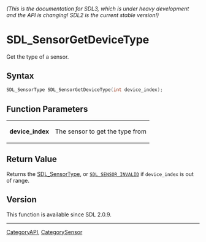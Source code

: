 ====== (This is the documentation for SDL3, which is under heavy development and the API is changing! SDL2 is the current stable version!) ======
= SDL_SensorGetDeviceType =

Get the type of a sensor.

== Syntax ==

<syntaxhighlight lang='c'>
SDL_SensorType SDL_SensorGetDeviceType(int device_index);
</syntaxhighlight>

== Function Parameters ==

{|
|'''device_index'''
|The sensor to get the type from
|}

== Return Value ==

Returns the [[SDL_SensorType]], or <code>[[SDL_SENSOR_INVALID]]</code> if
<code>device_index</code> is out of range.

== Version ==

This function is available since SDL 2.0.9.

----
[[CategoryAPI]], [[CategorySensor]]


